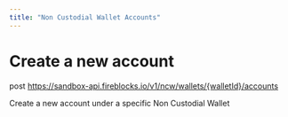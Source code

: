```yaml
---
title: "Non Custodial Wallet Accounts"
---
```

  
  # Create a new account

post https://sandbox-api.fireblocks.io/v1/ncw/wallets/{walletId}/accounts

Create a new account under a specific Non Custodial Wallet
